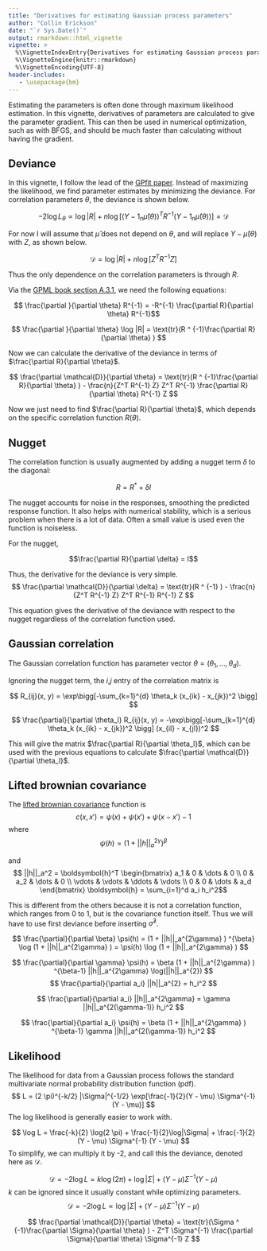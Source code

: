 ```yaml
---
title: "Derivatives for estimating Gaussian process parameters"
author: "Collin Erickson"
date: "`r Sys.Date()`"
output: rmarkdown::html_vignette
vignette: >
  %\VignetteIndexEntry{Derivatives for estimating Gaussian process parameters}
  %\VignetteEngine{knitr::rmarkdown}
  %\VignetteEncoding{UTF-8}
header-includes:
   - \usepackage{bm}
---
```



Estimating the parameters is often done through maximum likelihood estimation. 
In this vignette, derivatives of parameters are calculated to give the parameter gradient. This can then be used in numerical optimization, such as with BFGS, and should be much faster than calculating without having the gradient.


## Deviance

In this vignette, I follow the lead of the [GPfit paper](https://www.jstatsoft.org/article/view/v064i12). Instead of maximizing the likelihood, we find parameter estimates by minimizing the deviance. For correlation parameters $\theta$, the deviance is shown below.

$$ -2\log L_{\theta} \propto \log |R| + n\log[(Y-1_n \hat{\mu}(\theta))^T R^{-1} (Y-1_n \hat{\mu}(\theta))]  = \mathcal{D}$$

For now I will assume that $\hat{\mu}$ does not depend on $\theta$, and will replace $Y-\hat{\mu}(\theta)$ with $Z$, as shown below.

$$ \mathcal{D} = \log |R| + n\log[Z^T R^{-1} Z]$$

Thus the only dependence on the correlation parameters is through $R$.


Via the [GPML book section A.3.1](http://www.gaussianprocess.org/gpml/chapters/RWA.pdf), we need the following equations:

$$  \frac{\partial }{\partial \theta} R^{-1} = -R^{-1} \frac{\partial R}{\partial \theta} R^{-1}$$

$$  \frac{\partial }{\partial \theta} \log |R|  = \text{tr}(R ^ {-1}\frac{\partial R}{\partial \theta} )   $$



Now we can calculate the derivative of the deviance in terms of $\frac{\partial R}{\partial \theta}$.

$$ \frac{\partial \mathcal{D}}{\partial \theta} = \text{tr}(R ^ {-1}\frac{\partial R}{\partial \theta} ) -  
\frac{n}{Z^T R^{-1} Z} Z^T R^{-1} \frac{\partial R}{\partial \theta} R^{-1} Z
 $$


Now we just need to find $\frac{\partial R}{\partial \theta}$, which depends on the specific correlation function $R(\theta)$.


## Nugget

The correlation function is usually augmented by adding a nugget term $\delta$ to the diagonal:

$$ R = R^* + \delta I  $$

The nugget accounts for noise in the responses, smoothing the predicted response function.
It also helps with numerical stability, which is a serious problem when there is a lot of data. Often a small value is used even the function is noiseless.

For the nugget,

$$\frac{\partial R}{\partial \delta} = I$$

Thus, the derivative for the deviance is  very simple.
$$ \frac{\partial \mathcal{D}}{\partial \delta} = \text{tr}(R ^ {-1} ) -  
\frac{n}{Z^T R^{-1} Z} Z^T R^{-1}  R^{-1} Z
 $$

This equation gives the derivative of the deviance with respect to the nugget regardless of the correlation function used.


## Gaussian correlation

The Gaussian correlation function has parameter vector $\theta = (\theta_1, ..., \theta_d)$.

Ignoring the nugget term, the $i$,$j$ entry of the correlation matrix is 

$$  R_{ij}(x, y) = \exp\bigg[-\sum_{k=1}^{d} \theta_k (x_{ik} - x_{jk})^2 \bigg]  $$


$$  \frac{\partial}{\partial \theta_l} R_{ij}(x, y) = -\exp\bigg[-\sum_{k=1}^{d} \theta_k (x_{ik} - x_{jk})^2 \bigg] (x_{il} - x_{jl})^2  $$

This will give the matrix $\frac{\partial R}{\partial \theta_l}$, which can be used with the previous equations to calculate $\frac{\partial \mathcal{D}}{\partial \theta_l}$.



## Lifted brownian covariance

The [lifted brownian covariance](https://amstat.tandfonline.com/doi/abs/10.1080/00401706.2016.1211555) function is 
$$  c(x, x') = \psi(x) + \psi(x') + \psi(x-x') - 1  $$
where 
$$ \psi(h) = (1 + ||h||_a^{2\gamma} ) ^{\beta} $$

and 
$$ ||h||_a^2 = \boldsymbol{h}^T 
\begin{bmatrix}
    a_1 & 0 & \dots & 0 \\
    0 & a_2 &  \dots  & 0 \\
    \vdots & \vdots &  \ddots & \vdots \\
    0 & 0  & \dots  & a_d
\end{bmatrix} 
\boldsymbol{h} = \sum_{i=1}^d a_i h_i^2$$


This is different from the others because it is not a correlation function, which ranges from 0 to 1, but is the covariance function itself. Thus we will have to use first deviance before inserting $\hat{\sigma}^2$.

$$ \frac{\partial}{\partial \beta} \psi(h) =   (1 + ||h||_a^{2\gamma} ) ^{\beta} \log (1 + ||h||_a^{2\gamma} ) = \psi(h) \log (1 + ||h||_a^{2\gamma} ) $$

$$ \frac{\partial}{\partial \gamma} \psi(h) =  \beta (1 + ||h||_a^{2\gamma} ) ^{\beta-1} ||h||_a^{2\gamma} \log(||h||_a^{2})  $$
$$ \frac{\partial}{\partial a_i} ||h||_a^{2} = h_i^2  $$

$$ \frac{\partial}{\partial a_i} ||h||_a^{2\gamma} = \gamma ||h||_a^{2(\gamma-1)} h_i^2 $$


$$ \frac{\partial}{\partial a_i} \psi(h) =  \beta (1 + ||h||_a^{2\gamma} ) ^{\beta-1} \gamma ||h||_a^{2(\gamma-1)} h_i^2  $$







## Likelihood

The likelihood for data from a Gaussian process follows the standard multivariate normal probability distribution function (pdf).
$$  L = (2 \pi)^{-k/2} |\Sigma|^{-1/2} \exp[\frac{-1}{2}(Y - \mu) \Sigma^{-1} (Y - \mu)]  $$
The log likelihood is generally easier to work with.

$$  \log L = \frac{-k}{2} \log(2 \pi) +  \frac{-1}{2}\log|\Sigma|  +  \frac{-1}{2}(Y - \mu) \Sigma^{-1} (Y - \mu)  $$
To simplify, we can multiply it by -2, and call this the deviance, denoted here as $\mathcal{D}$.

$$ \mathcal{D} = -2\log L = k \log(2 \pi) +  \log|\Sigma|  +  (Y - \mu) \Sigma^{-1} (Y - \mu)  $$
$k$ can be ignored since it usually constant while optimizing parameters.
$$ \mathcal{D} = -2\log L \propto  \log|\Sigma|  +  (Y - \mu) \Sigma^{-1} (Y - \mu)  $$

$$ \frac{\partial \mathcal{D}}{\partial \theta} = \text{tr}(\Sigma ^ {-1}\frac{\partial \Sigma}{\partial \theta} ) -  
 Z^T \Sigma^{-1} \frac{\partial \Sigma}{\partial \theta} \Sigma^{-1} Z $$




